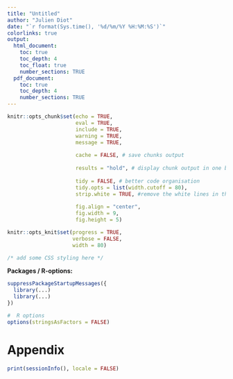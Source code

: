 ```yaml
---
title: "Untitled"
author: "Julien Diot"
date: "`r format(Sys.time(), '%d/%m/%Y %H:%M:%S')`"
colorlinks: true
output:
  html_document:
    toc: true
    toc_depth: 4
    toc_float: true
    number_sections: TRUE
  pdf_document:
    toc: true
    toc_depth: 4
    number_sections: TRUE
---
```


```r
knitr::opts_chunk$set(echo = TRUE,
                      eval = TRUE,
                      include = TRUE,
                      warning = TRUE,
                      message = TRUE,
                      
                      cache = FALSE, # save chunks output 
                      
                      results = "hold", # display chunk output in one block
                      
                      tidy = FALSE, # better code organisation
                      tidy.opts = list(width.cutoff = 80),
                      strip.white = TRUE, #remove the white lines in the beginning or end of a source chunk
                      
                      fig.align = "center",
                      fig.width = 9,
                      fig.height = 5)

knitr::opts_knit$set(progress = TRUE,
                     verbose = FALSE,
                     width = 80)

```

```css
/* add some CSS styling here */
```

**Packages / R-options:**
```r
suppressPackageStartupMessages({
  library(...)
  library(...)
})

#  R options
options(stringsAsFactors = FALSE)

```










# Appendix
```r
print(sessionInfo(), locale = FALSE)
```
















